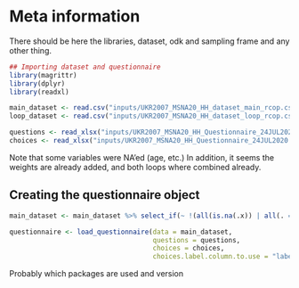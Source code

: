 # Meta information
There should be here the libraries, dataset, odk and sampling frame and any other thing.


```r
## Importing dataset and questionnaire 
library(magrittr)
library(dplyr)
library(readxl)

main_dataset <- read.csv("inputs/UKR2007_MSNA20_HH_dataset_main_rcop.csv", na.strings = "")
loop_dataset <- read.csv("inputs/UKR2007_MSNA20_HH_dataset_loop_rcop.csv", na.strings = "")

questions <- read_xlsx("inputs/UKR2007_MSNA20_HH_Questionnaire_24JUL2020.xlsx",sheet="survey")
choices <- read_xlsx("inputs/UKR2007_MSNA20_HH_Questionnaire_24JUL2020.xlsx",sheet="choices")

```

Note that some variables were NA'ed (age, etc.) In addition, it seems the weights are already added, and both loops where combined already.

## Creating the questionnaire object

```r

main_dataset <- main_dataset %>% select_if(~ !(all(is.na(.x)) | all(. == "")))

questionnaire <- load_questionnaire(data = main_dataset,
                                    questions = questions,
                                    choices = choices,
                                    choices.label.column.to.use = "label::English")

```

Probably which packages are used and version



